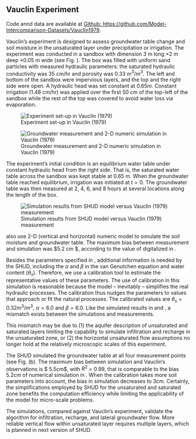 ## Vauclin Experiment

Code annd data are available at 
[Github: https://github.com/Model-Intercomparison-Datasets/Vauclin1979](https://github.com/Model-Intercomparison-Datasets/Vauclin1979).


Vauclin's experiment \citep{Vauclin1979} is designed to assess groundwater table change and soil moisture in the unsaturated layer under precipitation or irrigation.  The experiment was conducted in a sandbox with dimension $3$ m long $\times 2$ m deep $\times 0.05$ m wide (see Fig. \ref{fig:vauclin}). The box was filled with uniform sand particles with measured hydraulic parameters: the saturated hydraulic conductivity was $35$ cm/hr and porosity was $0.33$ m$^3$/m$^3$. The left and bottom of the sandbox were impervious layers, and the top and the right side were open. A hydraulic head was set constant at $0.65 m$. Constant irrigation ($1.48$ cm/hr) was applied over the first $50$ cm of the top-left of the sandbox while the rest of the top was covered to avoid water loss via evaporation.

![Experiment set-up in Vauclin (1979)](Fig/Example/Vauclin/Vauclin.png)

![Groundwater measurement and 2-D numeric simulation in Vauclin (1979)](Fig/Example/Vauclin/v1.png)

The experiment's initial condition is an equilibrium water table under constant hydraulic head from the right side.  That is, the saturated water table across the sandbox was kept stable at $0.65$ m. When the groundwater table reached equilibrium, irrigation was initiated at $t = 0$.  The groundwater table was then measured at 2, 4, 6, and 8 hours at several locations along the length of the box.

![Simulation results from SHUD model versus Vauclin (1979) measurement ](Fig/Example/Vauclin/best.png)

\citep{Vauclin1979} also use 2-D (vertical and horizontal) numeric model to simulate the soil moisture and groundwater table. The maximum bias between measurement and simulation was $5.2 cm $, according to the value of digitalized in \citealp[Fig. 10]{Vauclin1979}. 


Besides the parameters specified in \citep{Vauclin1979}, additional information is needed by the SHUD, including the $\alpha$ and $\beta$ in the van Genutchen equation and  water content ($\theta _s$). Therefore,  we use a calibration tool to estimate the representative values of these parameters.  The use of calibration in this simulation is reasonable because the model -- inevitably -- simplifies the real hydraulic processes. The calibration thus nudges the parameters to \emph{representative} values that approach or fit the \emph{true} natural processes.  The calibrated values are  $\theta _s = 0.32 m^3/m^3$, $\alpha = 6.0$ and $\beta = 6.0$.  Like the simulated results in \citep{Vauclin1979} and \citep{Shen2010}, a mismatch exists between the simulations and measurements.

This mismatch may be due to (1) the aquifer description of unsaturated and saturated layers limiting the capability to simulate infiltration and recharge in the unsaturated zone, or (2) the horizontal unsaturated flow assumptions no longer hold at the relatively  microscopic scales of this experiment.

The SHUD simulated the groundwater table at all four measurement points (see Fig. \ref{fig:vauclin}(b).  The maximum bias between simulation and Vauclin's observations is $ 5.5cm$, with $R^2$ = $0.99$, that is comparable to the bias $5.2 cm$ of numerical simulation in \citep{Vauclin1979}. When the calibration takes more soil parameters into account, the bias in simulation decreases to  $3 cm$. Certainly, the simplifications employed by SHUD for the unsaturated and saturated zone benefits the computation efficiency while limiting the applicability of the model for micro-scale problems.

The simulations, compared against Vauclin's experiment, validate the algorithm for infiltration, recharge, and lateral groundwater flow.  More reliable vertical flow within unsaturated layer requires multiple layers, which is planned in next version of SHUD.



